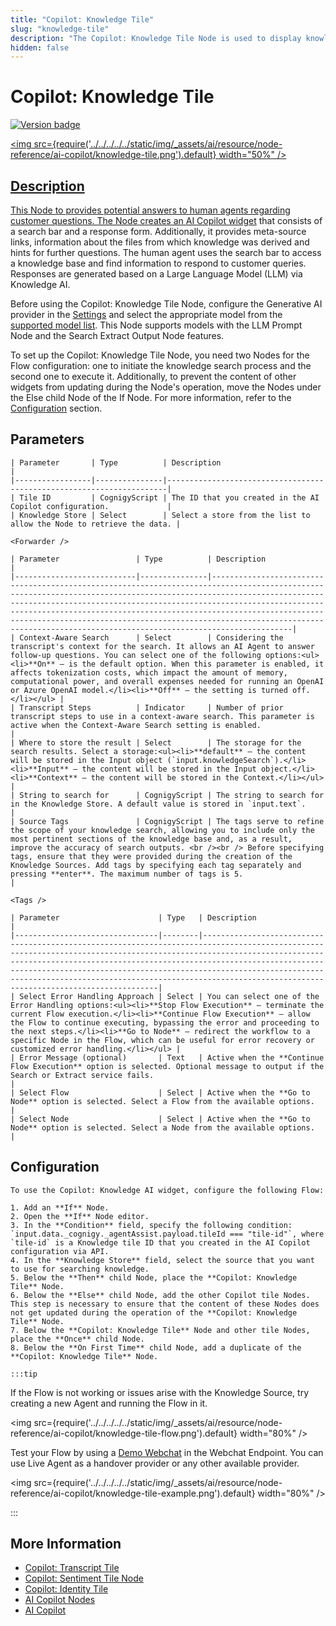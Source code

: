 ```yaml
---
title: "Copilot: Knowledge Tile"
slug: "knowledge-tile"
description: "The Copilot: Knowledge Tile Node is used to display knowledge content in the AI Copilot workspace."
hidden: false
---
```



# Copilot: Knowledge Tile

<a href="../../../../release-notes/4.72.mdx" /><img src="https://img.shields.io/badge/Added in-v4.72-blue.svg" alt="Version badge" />

<img src={require('../../../../../static/img/_assets/ai/resource/node-reference/ai-copilot/knowledge-tile.png').default} width="50%" />

## Description

This Node to provides potential answers to human agents regarding customer questions.
The Node creates an [AI Copilot widget](../../../../ai-copilot/plug-and-play-widgets.mdx) that consists of a search bar and a response form.
Additionally, it provides meta-source links,
information about the files from which knowledge was derived and hints for further questions.
The human agent uses the search bar to access a knowledge base and find information to respond to customer queries.
Responses are generated based on a Large Language Model (LLM) via Knowledge AI.

Before using the Copilot: Knowledge Tile Node, configure the Generative AI provider in the [Settings](../../../empower/generative-ai.mdx#set-up-generative-ai) and select the appropriate model from the [supported model list](../../../empower/llms/model-support-by-feature.mdx).
This Node supports models with the LLM Prompt Node and the Search Extract Output Node features.

To set up the Copilot: Knowledge Tile Node, you need two Nodes for the Flow configuration: one to initiate the knowledge search process and the second one to execute it.
Additionally, to prevent the content of other widgets from updating during the Node's operation,
move the Nodes under the Else child Node of the If Node.
For more information, refer to the [Configuration](#configuration) section.

## Parameters

<CollapsibleSection title="General Settings">

    | Parameter       | Type          | Description                                                          |
    |-----------------|---------------|----------------------------------------------------------------------|
    | Tile ID         | CognigyScript | The ID that you created in the AI Copilot configuration.             |
    | Knowledge Store | Select        | Select a store from the list to allow the Node to retrieve the data. |

</CollapsibleSection>


<CollapsibleSection title="Enable Copy to Clipboard Button">

    <Forwarder />

</CollapsibleSection>


<CollapsibleSection title="Search Settings">

    | Parameter                 | Type          | Description                                                                                                                                                                                                                                                                                                                                                                                                                                          |
    |---------------------------|---------------|------------------------------------------------------------------------------------------------------------------------------------------------------------------------------------------------------------------------------------------------------------------------------------------------------------------------------------------------------------------------------------------------------------------------------------------------------|
    | Context-Aware Search      | Select        | Considering the transcript's context for the search. It allows an AI Agent to answer follow-up questions. You can select one of the following options:<ul><li>**On** — is the default option. When this parameter is enabled, it affects tokenization costs, which impact the amount of memory, computational power, and overall expenses needed for running an OpenAI or Azure OpenAI model.</li><li>**Off** — the setting is turned off.</li></ul> |
    | Transcript Steps          | Indicator     | Number of prior transcript steps to use in a context-aware search. This parameter is active when the Context-Aware Search setting is enabled.                                                                                                                                                                                                                                                                                                        |
    | Where to store the result | Select        | The storage for the search results. Select a storage:<ul><li>**default** — the content will be stored in the Input object (`input.knowledgeSearch`).</li><li>**Input** — the content will be stored in the Input object.</li><li>**Context** — the content will be stored in the Context.</li></ul>                                                                                                                                                  |
    | String to search for      | CognigyScript | The string to search for in the Knowledge Store. A default value is stored in `input.text`.                                                                                                                                                                                                                                                                                                                                                          |
    | Source Tags               | CognigyScript | The tags serve to refine the scope of your knowledge search, allowing you to include only the most pertinent sections of the knowledge base and, as a result, improve the accuracy of search outputs. <br /><br /> Before specifying tags, ensure that they were provided during the creation of the Knowledge Sources. Add tags by specifying each tag separately and pressing **enter**. The maximum number of tags is 5.                              |

    <Tags />

</CollapsibleSection>


<CollapsibleSection title="Error Handling">

    | Parameter                      | Type   | Description                                                                                                                                                                                                                                                                                                                                                                                                              |
    |--------------------------------|--------|--------------------------------------------------------------------------------------------------------------------------------------------------------------------------------------------------------------------------------------------------------------------------------------------------------------------------------------------------------------------------------------------------------------------------|
    | Select Error Handling Approach | Select | You can select one of the Error Handling options:<ul><li>**Stop Flow Execution** — terminate the current Flow execution.</li><li>**Continue Flow Execution** — allow the Flow to continue executing, bypassing the error and proceeding to the next steps.</li><li>**Go to Node** — redirect the workflow to a specific Node in the Flow, which can be useful for error recovery or customized error handling.</li></ul> |
    | Error Message (optional)       | Text   | Active when the **Continue Flow Execution** option is selected. Optional message to output if the Search or Extract service fails.                                                                                                                                                                                                                                                                                       |
    | Select Flow                    | Select | Active when the **Go to Node** option is selected. Select a Flow from the available options.                                                                                                                                                                                                                                                                                                                             |
    | Select Node                    | Select | Active when the **Go to Node** option is selected. Select a Node from the available options.                                                                                                                                                                                                                                                                                                                             |

</CollapsibleSection>


## Configuration

<CollapsibleSection title="Configure the Copilot: Knowledge Tile widget">

    To use the Copilot: Knowledge AI widget, configure the following Flow:

    1. Add an **If** Node. 
    2. Open the **If** Node editor. 
    3. In the **Condition** field, specify the following condition: `input.data._cognigy._agentAssist.payload.tileId === "tile-id"`, where `tile-id` is a Knowledge tile ID that you created in the AI Copilot configuration via API. 
    4. In the **Knowledge Store** field, select the source that you want to use for searching knowledge. 
    5. Below the **Then** child Node, place the **Copilot: Knowledge Tile** Node. 
    6. Below the **Else** child Node, add the other Copilot tile Nodes. This step is necessary to ensure that the content of these Nodes does not get updated during the operation of the **Copilot: Knowledge Tile** Node.
    7. Below the **Copilot: Knowledge Tile** Node and other tile Nodes, place the **Once** child Node. 
    8. Below the **On First Time** child Node, add a duplicate of the **Copilot: Knowledge Tile** Node.

    :::tip

  If the Flow is not working or issues arise with the Knowledge Source, try creating a new Agent and running the Flow in it.

  <img src={require('../../../../../static/img/_assets/ai/resource/node-reference/ai-copilot/knowledge-tile-flow.png').default} width="80%" />

  Test your Flow by using a [Demo Webchat](../../../../webchat/demo.mdx) in the Webchat Endpoint. You can use Live Agent as a handover provider or any other available provider.

  <img src={require('../../../../../static/img/_assets/ai/resource/node-reference/ai-copilot/knowledge-tile-example.png').default} width="80%" />

:::


</CollapsibleSection>


## More Information

- [Copilot: Transcript Tile](transcript-tile.mdx)
- [Copilot: Sentiment Tile Node](sentiment-tile.mdx)
- [Copilot: Identity Tile](identity-tile.mdx)
- [AI Copilot Nodes](overview.mdx)
- [AI Copilot](../../../../ai-copilot/overview.mdx)